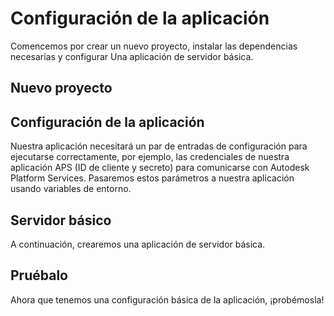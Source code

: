 


# Configuración de la aplicación

Comencemos por crear un nuevo proyecto, instalar las dependencias necesarias y configurar
Una aplicación de servidor básica.

## Nuevo proyecto

<EnvTabs NodeJsVsCode={NodeJsVsCodeProject} DotNetVsCode={DotNetVsCodeProject} DotNetVs2022={DotNetVs2022Project} />

## Configuración de la aplicación

Nuestra aplicación necesitará un par de entradas de configuración para ejecutarse correctamente, por ejemplo,
las credenciales de nuestra aplicación APS (ID de cliente y secreto) para comunicarse con Autodesk Platform Services.
Pasaremos estos parámetros a nuestra aplicación usando variables de entorno.

<EnvTabs NodeJsVsCode={NodeJsVsCodeConfig} DotNetVsCode={DotNetConfig} DotNetVs2022={DotNetConfig} />

## Servidor básico

A continuación, crearemos una aplicación de servidor básica.

<EnvTabs NodeJsVsCode={NodeJsVsCodeServer} DotNetVsCode={DotNetVsCodeServer} DotNetVs2022={DotNetVs2022Server} />

## Pruébalo

Ahora que tenemos una configuración básica de la aplicación, ¡probémosla!

<EnvTabs NodeJsVsCode={NodeJsVsCodeTest} DotNetVsCode={DotNetVsCodeTest} DotNetVs2022={DotNetVs2022Test} />
